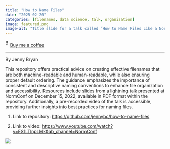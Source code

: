 ```yaml
---
title: "How to Name Files"
date: "2025-02-20"
categories: [filenames, data science, talk, organization]
image: featured.png
image-alt: "Title slide for a talk called “How to Name Files Like a Normie” presented by Jenny Bryan at Norm Conf. The slide includes a short URL (pos.it/how-to-name-files) and Jenny Bryan’s contact info, including Twitter (@JennyBryan), GitHub (@jennybc), and Mastodon (@jennybryan@fosstodon.org). On the right is a colorful “norm Conf” logo with “norm” in bold dark blue block letters on a mint green background, and “Conf” in a playful pink script."
---
```


<link href="https://fonts.googleapis.com/css?family=Cookie" rel="stylesheet"><a class="bmc-button" target="_blank" href="https://www.buymeacoffee.com/JoscelinRocha">![Buy me a coffee](https://cdn.buymeacoffee.com/buttons/bmc-new-btn-logo.svg){alt="Buy me a coffee" width="15" height="21"}Buy me a coffee</a>

------------------------------------------------------------------------

By Jenny Bryan

This repository offers practical advice on creating effective filenames that are both machine-readable and human-readable, while also ensuring proper default ordering. The guidance emphasizes the importance of consistent and descriptive naming conventions to enhance file organization and accessibility. Resources include slides from a lightning talk presented at NormConf on December 15, 2022, available in PDF format within the repository. Additionally, a pre-recorded video of the talk is accessible, providing further insights into best practices for naming files.

1.  Link to repository: <https://github.com/jennybc/how-to-name-files>

2.  Link to video: <https://www.youtube.com/watch?v=ES1LTlnpLMk&ab_channel=NormConf>

![](featured.png)
